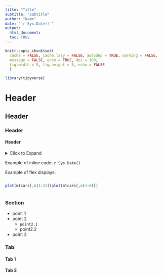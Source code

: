 ```yaml
---
title: "Title"
subtitle: "Subtitle"
author: "Name"
date: "`r Sys.Date()`"
output: 
  html_document:
  toc: TRUE
---
```


```r
knitr::opts_chunk$set(
  cache = FALSE, cache.lazy = FALSE, autodep = TRUE, warning = FALSE, 
  message = FALSE, echo = TRUE, dpi = 180,
  fig.width = 8, fig.height = 5, echo = FALSE
  )
```

<!--#general comments===========================================================
#~~~~~~~~~~~~~~~~~~~~~~~~~~~~~~~~~~~~~~~~~~~~~~~~~~~~~~~~~~~~~~~~~~~~~~~~~~~~~~~
#
# This is [[insert description here - what it does/solve]]
#
# By: mike gaunt, michael.gaunt@wsp.com
#
# README: [[insert brief readme here]]
#-------- [[insert brief readme here]]
#
# *please use 80 character margins
# *please go to https://pkgs.rstudio.com/flexdashboard/articles/layouts.html
# to explore the different layouts available for the flexdashboard framework
#
#~~~~~~~~~~~~~~~~~~~~~~~~~~~~~~~~~~~~~~~~~~~~~~~~~~~~~~~~~~~~~~~~~~~~~~~~~~~ -->

<!--#library set-up=============================================================
#~~~~~~~~~~~~~~~~~~~~~~~~~~~~~~~~~~~~~~~~~~~~~~~~~~~~~~~~~~~~~~~~~~~~~~~~~~~~~~~
#content in this section should be removed if in production - ok for dev -->
```r
library(tidyverse)
```

<!--#source helpers/utilities===================================================
#~~~~~~~~~~~~~~~~~~~~~~~~~~~~~~~~~~~~~~~~~~~~~~~~~~~~~~~~~~~~~~~~~~~~~~~~~~~~~~~
#content in this section should be removed if in production - ok for dev -->

<!--#source data================================================================
#~~~~~~~~~~~~~~~~~~~~~~~~~~~~~~~~~~~~~~~~~~~~~~~~~~~~~~~~~~~~~~~~~~~~~~~~~~~~~~~
#content in this section should be removed if in production - ok for dev 
#area to upload data with and to perform initial munging
#please add test data here so that others may use/unit test these scripts -->

<!--#SECTION NAME===============================================================
#use this header to make demarcations/section in code [delete this line]
#short description -->

# Header

## Header

### Header

#### Header

<details>
<summary>Click to Expand</summary>

Example of expandable box. 

```r
Sys.Date()
```

</details>      

Example of inline code: ``r Sys.Date()``       

Example of flex displays. 

:::: {style="display: flex;"}

::: {}

```r
plot(mtcars[,c(1:3)])
```

:::

::: {}

```r
plot(mtcars[,c(4:6)])
```

:::

::::

### {-}

### Section 

+ point 1
+ point 2
  - `point2.1`
  - point2.2
+ point 2


### Tab {.tabset}

#### Tab 1

#### Tab 2

### {-}



<!--end-->






